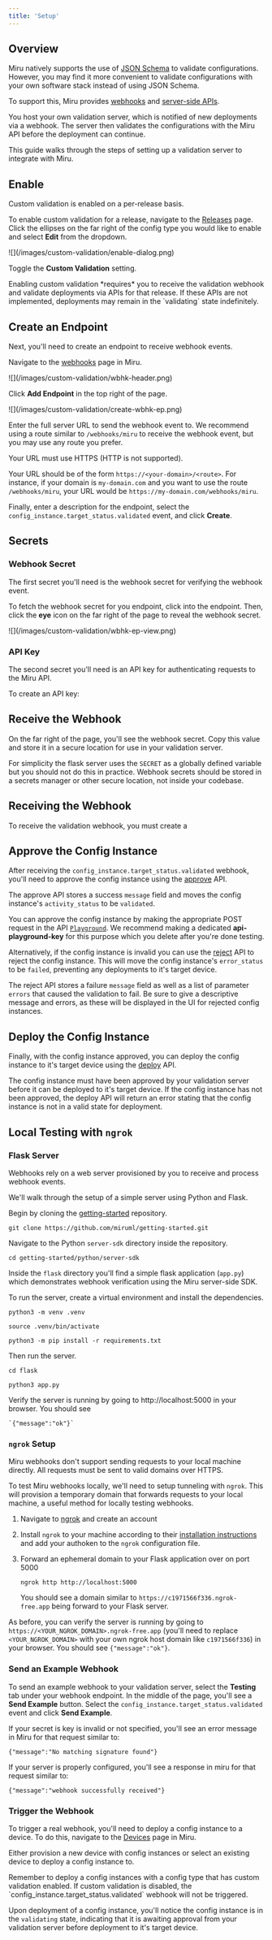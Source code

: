 ```yaml
---
title: 'Setup'
---
```



## Overview

Miru natively supports the use of [JSON Schema](https://json-schema.org/) to validate configurations. However, you may find it more convenient to validate configurations with your own software stack instead of using JSON Schema.

To support this, Miru provides [webhooks](/docs/api-reference/webhooks/events/deployments/validate) and [server-side APIs](/docs/api-reference/server-side/endpoints/deployments/validate).

You host your own validation server, which is notified of new deployments via a webhook. The server then validates the configurations with the Miru API before the deployment can continue.

This guide walks through the steps of setting up a validation server to integrate with Miru.


## Enable
Custom validation is enabled on a per-release basis.

To enable custom validation for a release, navigate to the [Releases](https://configs.miruml.com/releases) page. Click the ellipses on the far right of the config type you would like to enable and select **Edit** from the dropdown.

<Frame>
  ![](/images/custom-validation/enable-dialog.png)
</Frame>

Toggle the **Custom Validation** setting.

<Warning>
    Enabling custom validation *requires* you to receive the validation webhook and validate deployments via APIs for that release. If these APIs are not implemented, deployments may remain in the `validating` state indefinitely.
</Warning>

## Create an Endpoint

Next, you'll need to create an endpoint to receive webhook events.

Navigate to the [webhooks](https://configs.miruml.com/webhooks) page in Miru. 

<Frame>
  ![](/images/custom-validation/wbhk-header.png)
</Frame>

Click **Add Endpoint** in the top right of the page.

<Frame>
  ![](/images/custom-validation/create-wbhk-ep.png)
</Frame>

Enter the full server URL to send the webhook event to. We recommend using a route similar to `/webhooks/miru` to receive the webhook event, but you may use any route you prefer.

<Warning>
    Your URL must use HTTPS (HTTP is not supported).
</Warning>

Your URL should be of the form `https://<your-domain>/<route>`. For instance, if your domain is `my-domain.com` and you want to use the route `/webhooks/miru`, your URL would be `https://my-domain.com/webhooks/miru`.

Finally, enter a description for the endpoint, select the `config_instance.target_status.validated` event, and click **Create**.

## Secrets

### Webhook Secret

The first secret you'll need is the webhook secret for verifying the webhook event.

To fetch the webhook secret for you endpoint, click into the endpoint. Then, click the **eye** icon on the far right of the page to reveal the webhook secret.

<Frame>
  ![](/images/custom-validation/wbhk-ep-view.png)
</Frame>

### API Key

The second secret you'll need is an API key for authenticating requests to the Miru API.

To create an API key:

<CreateAPIKey />

## Receive the Webhook

On the far right of the page, you'll see the webhook secret. Copy this value and store it in a secure location for use in your validation server. 

For simplicity the flask server uses the `SECRET` as a globally defined variable but you should not do this in practice. Webhook secrets should be stored in a secrets manager or other secure location, not inside your codebase.

## Receiving the Webhook

To receive the validation webhook, you must create a 


## Approve the Config Instance

After receiving the `config_instance.target_status.validated` webhook, you'll need to approve the config instance using the [approve](/docs/api-reference/server-side/config-instances/approve) API.

The approve API stores a success `message` field and moves the config instance's `activity_status` to be `validated`.

You can approve the config instance by making the appropriate POST request in the API [`Playground`](/docs/api-reference/server-side/config-instances/approve?playground=open). We recommend making a dedicated **api-playground-key** for this purpose which you delete after you're done testing.

Alternatively, if the config instance is invalid you can use the [reject](/docs/api-reference/server-side/config-instances/reject) API to reject the config instance. This will move the config instance's `error_status` to be `failed`, preventing any deployments to it's target device.

The reject API stores a failure `message` field as well as a list of parameter `errors` that caused the validation to fail. Be sure to give a descriptive message and errors, as these will be displayed in the UI for rejected config instances.


## Deploy the Config Instance

Finally, with the config instance approved, you can deploy the config instance to it's target device using the [deploy](/docs/api-reference/server-side/config-instances/deploy) API.

The config instance must have been approved by your validation server before it can be deployed to it's target device. If the config instance has not been approved, the deploy API will return an error stating that the config instance is not in a valid state for deployment.

## Local Testing with `ngrok`


### Flask Server 
Webhooks rely on a web server provisioned by you to receive and process webhook events.

We'll walk through the setup of a simple server using Python and Flask.

Begin by cloning the [getting-started](https://github.com/miruml/getting-started) repository.

```
git clone https://github.com/miruml/getting-started.git
```

Navigate to the Python `server-sdk` directory inside the repository.

```
cd getting-started/python/server-sdk
```

Inside the `flask` directory you'll find a simple flask application (`app.py`) which demonstrates webhook verification using the Miru server-side SDK.

To run the server, create a virtual environment and install the dependencies.

```
python3 -m venv .venv
```
```
source .venv/bin/activate
```
```
python3 -m pip install -r requirements.txt
```

Then run the server.

```
cd flask
```
```
python3 app.py
```

Verify the server is running by going to http://localhost:5000 in your browser. You should see 

    `{"message":"ok"}`
 

### `ngrok` Setup

Miru webhooks don't support sending requests to your local machine directly. All requests must be sent to valid domains over HTTPS. 

To test Miru webhooks locally, we'll need to setup tunneling with `ngrok`. This will provision a temporary domain that forwards requests to your local machine, a useful method for locally testing webhooks.

1. Navigate to [ngrok](https://ngrok.com/) and create an account

1. Install `ngrok` to your machine according to their [installation instructions](https://dashboard.ngrok.com/get-started/setup/linux) and add your authoken to the `ngrok` configuration file.

1. Forward an ephemeral domain to your Flask application over on port 5000

    ```
    ngrok http http://localhost:5000
    ```

    You should see a domain similar to `https://c1971566f336.ngrok-free.app` being forward to your Flask server.

As before, you can verify the server is running by going to `https://<YOUR_NGROK_DOMAIN>.ngrok-free.app` (you'll need to replace `<YOUR_NGROK_DOMAIN>`  with your own ngrok host domain like `c1971566f336`) in your browser. You should see `{"message":"ok"}`.



### Send an Example Webhook
To send an example webhook to your validation server, select the **Testing** tab under your webhook endpoint. In the middle of the page, you'll see a **Send Example** button. Select the `config_instance.target_status.validated` event and click **Send Example**.

If your secret is key is invalid or not specified, you'll see an error message in Miru for that request similar to:

```
{"message":"No matching signature found"}
```

If your server is properly configured, you'll see a response in miru for that request similar to:

```
{"message":"webhook successfully received"}
```

### Trigger the Webhook
To trigger a real webhook, you'll need to deploy a config instance to a device. To do this, navigate to the [Devices](https://configs.miruml.com/devices) page in Miru.

Either provision a new device with config instances or select an existing device to deploy a config instance to.

<Warning>
    Remember to deploy a config instances with a config type that has custom validation enabled. If custom validation is disabled, the `config_instance.target_status.validated` webhook will not be triggered.
</Warning>

Upon deployment of a config instance, you'll notice the config instance is in the `validating` state, indicating that it is awaiting approval from your validation server before deployment to it's target device.